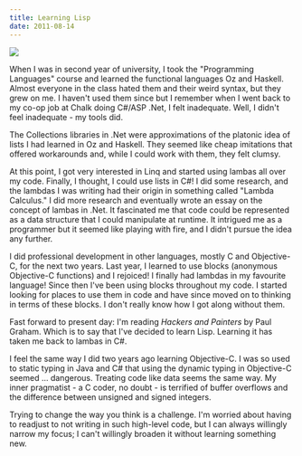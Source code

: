 ```yaml
---
title: Learning Lisp
date: 2011-08-14
---
```



 ![](FE077BA4D21541C58237F58C6610E20F.png)

When I was in second year of university, I took the "Programming Languages" course and learned the functional languages Oz and Haskell. Almost everyone in the class hated them and their weird syntax, but they grew on me. I haven't used them since but I remember when I went back to my co-op job at Chalk doing C#/ASP .Net, I felt inadequate. Well, I didn't feel&nbsp;inadequate - my tools did.

The Collections libraries in .Net were approximations of the platonic idea of lists I had learned in Oz and Haskell. They seemed like cheap&nbsp;imitations&nbsp;that offered workarounds and, while I could work with them, they felt clumsy.

At this point, I got very interested in Linq and started using lambas all over my code. Finally, I thought, I could use lists in C#! I did some research, and the lambdas I was writing had their origin in something called "Lambda Calculus." I did more research and eventually wrote an essay on the concept of lambas in .Net. It fascinated me that code could be represented as a data structure that I could manipulate at runtime. It intrigued me as a programmer but it seemed like playing with fire, and I didn't pursue the idea any further.

I did professional development in other languages, mostly C and Objective-C, for the next two years. Last year, I learned to use blocks (anonymous Objective-C functions) and I rejoiced! I finally had lambdas in my favourite language! Since then I've been using blocks throughout my code. I started looking for places to use them in code and have since moved on to thinking in terms of these blocks. I don't really know how I got along without them.

Fast forward to present day: I'm reading&nbsp;_Hackers and Painters_ by Paul Graham. Which is to say that I've decided to learn Lisp. Learning it has taken me back to lambas in C#.

I feel the same way I did two years ago learning Objective-C. I was so used to static typing in Java and C# that using the dynamic typing in Objective-C seemed ... dangerous. Treating code like data seems the same way. My inner pragmatist - a C coder, no doubt - is terrified of buffer overflows and the difference between unsigned and signed integers.

Trying to change the way you think is a challenge. I'm worried about having to readjust to not writing in such high-level code, but I can always willingly narrow my focus; I can't willingly broaden it without learning something new.


  